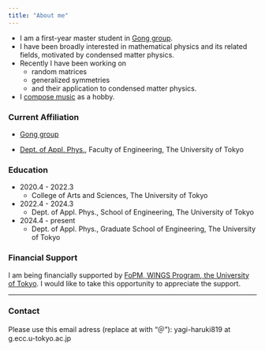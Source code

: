 ```yaml
---
title: "About me"
---
```


- I am a first-year master student in [Gong group](https://sites.google.com/g.ecc.u-tokyo.ac.jp/gonggroup/).
- I have been broadly interested in mathematical physics and its related fields, motivated by condensed matter physics.
- Recently I have been working on
    - random matrices
    - generalized symmetries
    - and their application to condensed matter physics.
- I [compose music](Music.qmd) as a hobby.

### Current Affiliation

- [Gong group](https://sites.google.com/g.ecc.u-tokyo.ac.jp/gonggroup/)

- [Dept. of Appl. Phys.](https://www.ap.t.u-tokyo.ac.jp), Faculty of Engineering, The University of Tokyo

### Education

- 2020.4 - 2022.3
    - College of Arts and Sciences, The University of Tokyo
- 2022.4 - 2024.3
    - Dept. of Appl. Phys., School of Engineering, The University of Tokyo
- 2024.4 - present
    - Dept. of Appl. Phys., Graduate School of Engineering, The University of Tokyo

### Financial Support

I am being financially supported by [FoPM, WINGS Program, the University of Tokyo](https://www.s.u-tokyo.ac.jp/ja/FoPM/).
I would like to take this opportunity to appreciate the support.

---

### Contact

Please use this email adress (replace at with "＠"): yagi-haruki819 at g.ecc.u-tokyo.ac.jp